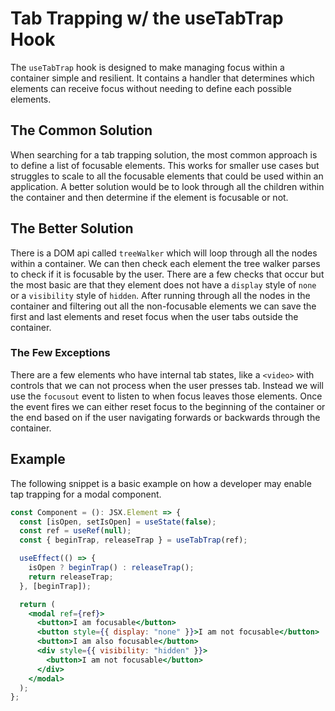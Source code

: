 
<Meta title="Utilities/Tab Trap" />

# Tab Trapping w/ the useTabTrap Hook

The `useTabTrap` hook is designed to make managing focus within a container simple and resilient. It contains a handler that determines which elements can receive focus without needing to define each possible elements.

## The Common Solution

When searching for a tab trapping solution, the most common approach is to define a list of focusable elements. This works for smaller use cases but struggles to scale to all the focusable elements that could be used within an application. A better solution would be to look through all the children within the container and then determine if the element is focusable or not.

## The Better Solution

There is a DOM api called `treeWalker` which will loop through all the nodes within a container. We can then check each element the tree walker parses to check if it is focusable by the user. There are a few checks that occur but the most basic are that they element does not have a `display` style of `none` or a `visibility` style of `hidden`. After running through all the nodes in the container and filtering out all the non-focusable elements we can save the first and last elements and reset focus when the user tabs outside the container.

### The Few Exceptions

There are a few elements who have internal tab states, like a `<video>` with controls that we can not process when the user presses tab. Instead we will use the `focusout` event to listen to when focus leaves those elements. Once the event fires we can either reset focus to the beginning of the container or the end based on if the user navigating forwards or backwards through the container. 

## Example

The following snippet is a basic example on how a developer may enable tap trapping for a modal component.

```jsx
const Component = (): JSX.Element => {
  const [isOpen, setIsOpen] = useState(false);
  const ref = useRef(null);
  const { beginTrap, releaseTrap } = useTabTrap(ref);

  useEffect(() => {
    isOpen ? beginTrap() : releaseTrap();
    return releaseTrap;
  }, [beginTrap]);

  return (
    <modal ref={ref}>
      <button>I am focusable</button>
      <button style={{ display: "none" }}>I am not focusable</button>
      <button>I am also focusable</button>
      <div style={{ visibility: "hidden" }}>
        <button>I am not focusable</button>
      </div>
    </modal>
  );
};
```

